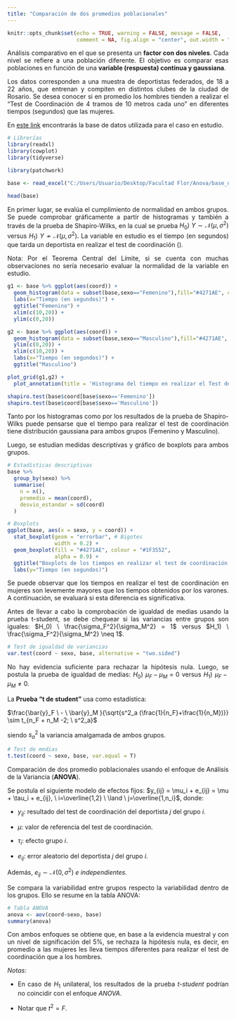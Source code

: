 ```yaml
---
title: "Comparación de dos promedios poblacionales"
---
```


```r
knitr::opts_chunk$set(echo = TRUE, warning = FALSE, message = FALSE, 
                      comment = NA, fig.align = "center", out.width = "75%")
```

<div style="text-align: justify">

Análisis comparativo en el que se presenta un **factor con dos niveles**. Cada nivel se refiere a una población diferente. El objetivo es comparar esas poblaciones en función de una **variable (respuesta) continua y gaussiana**.

Los datos corresponden a una muestra de deportistas federados, de 18 a 22 años, que entrenan y compiten en distintos clubes de la ciudad de Rosario. Se desea conocer si en promedio los hombres tienden a realizar el "Test de Coordinación de 4 tramos de 10 metros cada uno" en diferentes tiempos (segundos) que las mujeres.

En [este link](https://github.com/florcolombo/Anova/blob/main/base_deportistas.xlsx) encontrarás la base de datos utilizada para el caso en estudio.

```r
# Librerías
library(readxl)
library(cowplot)
library(tidyverse)
```

```r
library(patchwork)
```

```r
base <- read_excel("C:/Users/Usuario/Desktop/Facultad Flor/Anova/base_deportistas.xlsx")
```

```r
head(base)
```

En primer lugar, se evalúa el cumplimiento de normalidad en ambos grupos. Se puede comprobar gráficamente a partir de histogramas y también a través de la prueba de Shapiro-Wilks, en la cual se prueba $H_0) \ Y \sim \mathcal{N}(\mu,\sigma^2)$ versus $H_1) \ Y \nsim \mathcal{N}(\mu,\sigma^2)$. La variable en estudio es el tiempo (en segundos) que tarda un deportista en realizar el test de coordinación (\textit{coord}).

Nota: Por el Teorema Central del Límite, si se cuenta con muchas observaciones no sería necesario evaluar la normalidad de la variable en estudio.

```r
g1 <- base %>% ggplot(aes(coord)) + 
  geom_histogram(data = subset(base,sexo=="Femenino"),fill="#4271AE", colour= "black")+
  labs(x="Tiempo (en segundos)") +
  ggtitle("Femenino") +
  xlim(c(10,20)) + 
  ylim(c(0,20))

g2 <- base %>% ggplot(aes(coord)) + 
  geom_histogram(data = subset(base,sexo=="Masculino"),fill="#4271AE", colour= "black")+
  ylim(c(0,20)) +  
  xlim(c(10,20)) +
  labs(x="Tiempo (en segundos)") +
  ggtitle("Masculino")

```

```r
plot_grid(g1,g2) +
  plot_annotation(title = 'Histograma del tiempo en realizar el Test de Coordinación por los deportistas')
```

```r
shapiro.test(base$coord[base$sexo=='Femenino'])
shapiro.test(base$coord[base$sexo=='Masculino'])
```

Tanto por los histogramas como por los resultados de la prueba de Shapiro-Wilks puede pensarse que el tiempo para realizar el test de coordinación tiene distribución gaussiana para ambos grupos (Femenino y Masculino).

Luego, se estudian medidas descriptivas y gráfico de boxplots para ambos grupos.

```r
# Estadísticas descriptivas
base %>% 
  group_by(sexo) %>% 
  summarise(
    n = n(),
    promedio = mean(coord),
    desvio_estandar = sd(coord)
  )

# Boxplots
ggplot(base, aes(x = sexo, y = coord)) +
  stat_boxplot(geom = "errorbar", # Bigotes
               width = 0.2) +
  geom_boxplot(fill = "#4271AE", colour = "#1F3552", 
               alpha = 0.9) +
  ggtitle("Boxplots de los tiempos en realizar el test de coordinación según sexo") +
  labs(y="Tiempo (en segundos)")

```

Se puede observar que los tiempos en realizar el test de coordinación en mujeres son levemente mayores que los tiempos obtenidos por los varones. A continuación, se evaluará si esta diferencia es significativa.

Antes de llevar a cabo la comprobación de igualdad de medias usando la prueba t-student, se debe chequear si las variancias entre grupos son iguales: $H_0) \ \frac{\sigma_F^2}{\sigma_M^2} = 1$ versus $H_1) \ \frac{\sigma_F^2}{\sigma_M^2} \neq 1$.

```r
# Test de igualdad de variancias
var.test(coord ~ sexo, base, alternative = "two.sided")
```

No hay evidencia suficiente para rechazar la hipótesis nula. Luego, se postula la prueba de igualdad de medias: $H_0) \ \mu_F - \mu_M = 0$ versus $H_1) \ \mu_F - \mu_M \neq 0$.

La **Prueba "t de student"** usa como estadística:

$\frac{\bar{y}_F \ - \ \bar{y}_M }{\sqrt{s^2_a (\frac{1}{n_F}+\frac{1}{n_M})}} \sim t_{n_F + n_M -2; \ s^2_a}$

siendo $s^2_a$ la variancia amalgamada de ambos grupos.

```r
# Test de medias
t.test(coord ~ sexo, base, var.equal = T)
```

Comparación de dos promedio poblacionales usando el enfoque de Análisis de la Variancia (**ANOVA**).

Se postula el siguiente modelo de efectos fijos: $y_{ij} = \mu_i + e_{ij} = \mu + \tau_i + e_{ij}, \ i=\overline{1,2} \ \land \ j=\overline{1,n_i}$, donde:

-   $y_{ij}:$ resultado del test de coordinación del deportista $j$ del grupo $i$.

-   $\mu:$ valor de referencia del test de coordinación.

-   $\tau_i:$ efecto grupo $i$.

-   $e_{ij}:$ error aleatorio del deportista $j$ del grupo $i$.

Además, $e_{ij} \sim \mathcal{N}(0,\sigma^2)$ *e independientes.*

Se compara la variabilidad entre grupos respecto la variabilidad dentro de los grupos. Ello se resume en la tabla ANOVA:

```r
# Tabla ANOVA
anova <- aov(coord~sexo, base)
summary(anova)
```

Con ambos enfoques se obtiene que, en base a la evidencia muestral y con un nivel de significación del $5\%$, se rechaza la hipótesis nula, es decir, en promedio a las mujeres les lleva tiempos diferentes para realizar el test de coordinación que a los hombres.

*Notas:*

-   En caso de $H_1$ unilateral, los resultados de la prueba *t-student* podrían no coincidir con el enfoque *ANOVA*.

-   Notar que $t^2 = F$.

<div/>
